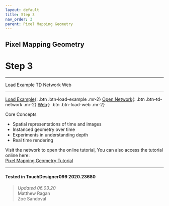 ```yaml
---
layout: default
title: Step 3
nav_order: 3
parent: Pixel Mapping Geometry
---
```


## Pixel Mapping Geometry
# Step 3

----


<TDContentButtons link="">Load Example</TDContentButtons>
<TDContentButtons link="">TD Network</TDContentButtons>
<TDContentButtons link="">Web</TDContentButtons>

----

[Load Example](?actionable=1&action=load_tox&remotePath=https://github.com/mir-lab/touchdesigner-instancing-examples-code/raw/main/tox/014-pixel-mapping-geometry/container_step3.tox){: .btn .btn-load-example .mr-2}
[Open Network](?actionable=1&action=open_floating_network){: .btn .btn-td-network .mr-2}
[Web](?actionable=1&action=open_in_browser){: .btn .btn-load-web .mr-2}

Core Concepts

* Spatial representations of time and images
* Instanced geometry over time
* Experiments in understanding depth
* Real time rendering


Visit the network to open the online tutorial, You can also access the tutorial online here:  
[Pixel Mapping Geometry Tutorial](http://matthewragan.com/2015/08/18/advanced-instancing-pixel-mapping-geometry-touchdesigner/)

---

#### Tested in TouchDesigner099 2020.23680 
>*Updated 06.03.20*  
Matthew Ragan  
Zoe Sandoval  